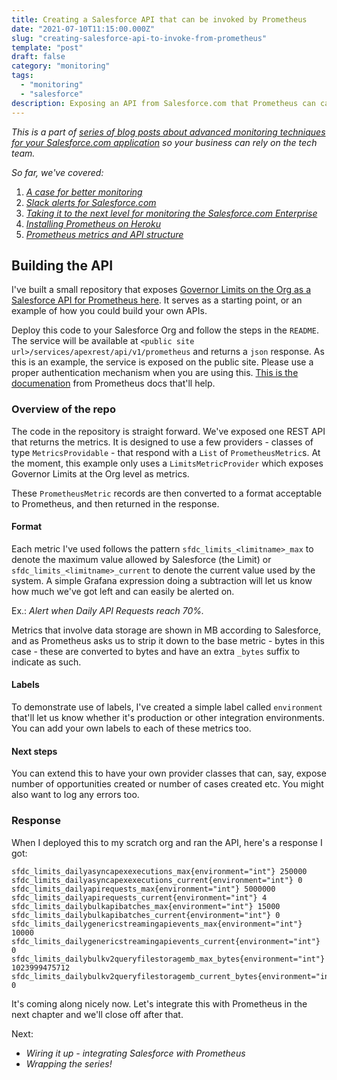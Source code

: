 ```yaml
---
title: Creating a Salesforce API that can be invoked by Prometheus
date: "2021-07-10T11:15:00.000Z"
slug: "creating-salesforce-api-to-invoke-from-prometheus"
template: "post"
draft: false
category: "monitoring"
tags:
  - "monitoring"
  - "salesforce"
description: Exposing an API from Salesforce.com that Prometheus can call to collect metrics.
---
```


_This is a part of [series of blog posts about advanced monitoring techniques for your Salesforce.com application](/series-about-monitoring-your-salesforce-enterprise) so your business can rely on the tech team._

_So far, we've covered:_

1. _[A case for better monitoring](/a-case-for-better-monitoring)_
2. _[Slack alerts for Salesforce.com](/slack-alerts-for-salesforce)_
3. _[Taking it to the next level for monitoring the Salesforce.com Enterprise](/next-level-monitoring-for-your-salesforce-enterprise)_
4. _[Installing Prometheus on Heroku](/installing-prometheus-on-heroku)_
5. _[Prometheus metrics and API structure](/prometheus-metrics-and-api-structure)_

## Building the API

I've built a small repository that exposes [Governor Limits on the Org as a Salesforce API for Prometheus here](https://github.com/markgarg/salesforce-api-for-prometheus). It serves as a starting point, or an example of how you could build your own APIs.

Deploy this code to your Salesforce Org and follow the steps in the `README`. The service will be available at `<public site url>/services/apexrest/api/v1/prometheus` and returns a `json` response. As this is an example, the service is exposed on the public site. Please use a proper authentication mechanism when you are using this. [This is the documenation](https://prometheus.io/docs/prometheus/latest/configuration/https/) from Prometheus docs that'll help.

### Overview of the repo

The code in the repository is straight forward. We've exposed one REST API that returns the metrics. It is designed to use a few providers - classes of type `MetricsProvidable` - that respond with a `List` of `PrometheusMetric`s. At the moment, this example only uses a `LimitsMetricProvider` which exposes Governor Limits at the Org level as metrics. 

These `PrometheusMetric` records are then converted to a format acceptable to Prometheus, and then returned in the response.

#### Format

Each metric I've used follows the pattern `sfdc_limits_<limitname>_max` to denote the maximum value allowed by Salesforce (the Limit) or `sfdc_limits_<limitname>_current` to denote the current value used by the system. A simple Grafana expression doing a subtraction will let us know how much we've got left and can easily be alerted on.

Ex.: _Alert when Daily API Requests reach 70%._

Metrics that involve data storage are shown in MB according to Salesforce, and as Prometheus asks us to strip it down to the base metric - bytes in this case - these are converted to bytes and have an extra `_bytes` suffix to indicate as such.

#### Labels

To demonstrate use of labels, I've created a simple label called `environment` that'll let us know whether it's production or other integration environments. You can add your own labels to each of these metrics too.

#### Next steps

You can extend this to have your own provider classes that can, say, expose number of opportunities created or number of cases created etc. You might also want to log any errors too.

### Response

When I deployed this to my scratch org and ran the API, here's a response I got:

```
sfdc_limits_dailyasyncapexexecutions_max{environment="int"} 250000
sfdc_limits_dailyasyncapexexecutions_current{environment="int"} 0
sfdc_limits_dailyapirequests_max{environment="int"} 5000000
sfdc_limits_dailyapirequests_current{environment="int"} 4
sfdc_limits_dailybulkapibatches_max{environment="int"} 15000
sfdc_limits_dailybulkapibatches_current{environment="int"} 0
sfdc_limits_dailygenericstreamingapievents_max{environment="int"} 10000
sfdc_limits_dailygenericstreamingapievents_current{environment="int"} 0
sfdc_limits_dailybulkv2queryfilestoragemb_max_bytes{environment="int"} 1023999475712
sfdc_limits_dailybulkv2queryfilestoragemb_current_bytes{environment="int"} 0
```

It's coming along nicely now. Let's integrate this with Prometheus in the next chapter and we'll close off after that.

Next:

- _Wiring it up - integrating Salesforce with Prometheus_
- _Wrapping the series!_
